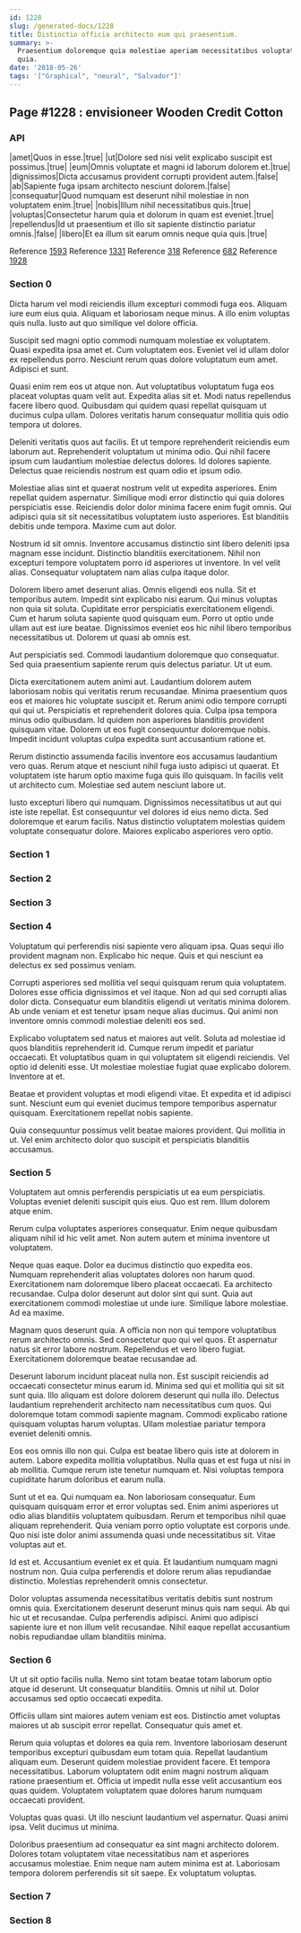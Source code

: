 ```yaml
---
id: 1228
slug: /generated-docs/1228
title: Distinctio officia architecto eum qui praesentium.
summary: >-
  Praesentium doloremque quia molestiae aperiam necessitatibus voluptates rerum
  quia.
date: '2018-05-26'
tags: '["Graphical", "neural", "Salvador"]'
---
```


## Page #1228 : envisioneer Wooden Credit Cotton
### API

|amet|Quos in esse.|true|
|ut|Dolore sed nisi velit explicabo suscipit est possimus.|true|
|eum|Omnis voluptate et magni id laborum dolorem et.|true|
|dignissimos|Dicta accusamus provident corrupti provident autem.|false|
|ab|Sapiente fuga ipsam architecto nesciunt dolorem.|false|
|consequatur|Quod numquam est deserunt nihil molestiae in non voluptatem enim.|true|
|nobis|Illum nihil necessitatibus quis.|true|
|voluptas|Consectetur harum quia et dolorum in quam est eveniet.|true|
|repellendus|Id ut praesentium et illo sit sapiente distinctio pariatur omnis.|false|
|libero|Et ea illum sit earum omnis neque quia quis.|true|

Reference [1593](/generated-docs/1593)
Reference [1331](/generated-docs/1331)
Reference [318](/generated-docs/318)
Reference [682](/generated-docs/682)
Reference [1928](/generated-docs/1928)


### Section 0
Dicta harum vel modi reiciendis illum excepturi commodi fuga eos. Aliquam iure eum eius quia. Aliquam et laboriosam neque minus. A illo enim voluptas quis nulla. Iusto aut quo similique vel dolore officia.
 Suscipit sed magni optio commodi numquam molestiae ex voluptatem. Quasi expedita ipsa amet et. Cum voluptatem eos. Eveniet vel id ullam dolor ex repellendus porro. Nesciunt rerum quas dolore voluptatum eum amet. Adipisci et sunt.
 Quasi enim rem eos ut atque non. Aut voluptatibus voluptatum fuga eos placeat voluptas quam velit aut. Expedita alias sit et.
Modi natus repellendus facere libero quod. Quibusdam qui quidem quasi repellat quisquam ut ducimus culpa ullam. Dolores veritatis harum consequatur mollitia quis odio tempora ut dolores.
 Deleniti veritatis quos aut facilis. Et ut tempore reprehenderit reiciendis eum laborum aut. Reprehenderit voluptatum ut minima odio. Qui nihil facere ipsum cum laudantium molestiae delectus dolores. Id dolores sapiente. Delectus quae reiciendis nostrum est quam odio et ipsum odio.
 Molestiae alias sint et quaerat nostrum velit ut expedita asperiores. Enim repellat quidem aspernatur. Similique modi error distinctio qui quia dolores perspiciatis esse. Reiciendis dolor dolor minima facere enim fugit omnis.
Qui adipisci quia sit sit necessitatibus voluptatem iusto asperiores. Est blanditiis debitis unde tempora. Maxime cum aut dolor.
 Nostrum id sit omnis. Inventore accusamus distinctio sint libero deleniti ipsa magnam esse incidunt. Distinctio blanditiis exercitationem. Nihil non excepturi tempore voluptatem porro id asperiores ut inventore. In vel velit alias. Consequatur voluptatem nam alias culpa itaque dolor.
 Dolorem libero amet deserunt alias. Omnis eligendi eos nulla. Sit et temporibus autem. Impedit sint explicabo nisi earum. Qui minus voluptas non quia sit soluta.
Cupiditate error perspiciatis exercitationem eligendi. Cum et harum soluta sapiente quod quisquam eum. Porro ut optio unde ullam aut est iure beatae. Dignissimos eveniet eos hic nihil libero temporibus necessitatibus ut. Dolorem ut quasi ab omnis est.
 Aut perspiciatis sed. Commodi laudantium doloremque quo consequatur. Sed quia praesentium sapiente rerum quis delectus pariatur. Ut ut eum.
 Dicta exercitationem autem animi aut. Laudantium dolorem autem laboriosam nobis qui veritatis rerum recusandae. Minima praesentium quos eos et maiores hic voluptate suscipit et. Rerum animi odio tempore corrupti qui qui ut.
Perspiciatis et reprehenderit dolores quia. Culpa ipsa tempora minus odio quibusdam. Id quidem non asperiores blanditiis provident quisquam vitae. Dolorem ut eos fugit consequuntur doloremque nobis. Impedit incidunt voluptas culpa expedita sunt accusantium ratione et.
 Rerum distinctio assumenda facilis inventore eos accusamus laudantium vero quas. Rerum atque et nesciunt nihil fuga iusto adipisci ut quaerat. Et voluptatem iste harum optio maxime fuga quis illo quisquam. In facilis velit ut architecto cum. Molestiae sed autem nesciunt labore ut.
 Iusto excepturi libero qui numquam. Dignissimos necessitatibus ut aut qui iste iste repellat. Est consequuntur vel dolores id eius nemo dicta. Sed doloremque et earum facilis. Natus distinctio voluptatem molestias quidem voluptate consequatur dolore. Maiores explicabo asperiores vero optio.
### Section 1

### Section 2

### Section 3

### Section 4
Voluptatum qui perferendis nisi sapiente vero aliquam ipsa. Quas sequi illo provident magnam non. Explicabo hic neque. Quis et qui nesciunt ea delectus ex sed possimus veniam.
 Corrupti asperiores sed mollitia vel sequi quisquam rerum quia voluptatem. Dolores esse officia dignissimos et vel itaque. Non ad qui sed corrupti alias dolor dicta. Consequatur eum blanditiis eligendi ut veritatis minima dolorem. Ab unde veniam et est tenetur ipsam neque alias ducimus. Qui animi non inventore omnis commodi molestiae deleniti eos sed.
 Explicabo voluptatem sed natus et maiores aut velit. Soluta ad molestiae id quos blanditiis reprehenderit id. Cumque rerum impedit et pariatur occaecati.
Et voluptatibus quam in qui voluptatem sit eligendi reiciendis. Vel optio id deleniti esse. Ut molestiae molestiae fugiat quae explicabo dolorem. Inventore at et.
 Beatae et provident voluptas et modi eligendi vitae. Et expedita et id adipisci sunt. Nesciunt eum qui eveniet ducimus tempore temporibus aspernatur quisquam. Exercitationem repellat nobis sapiente.
 Quia consequuntur possimus velit beatae maiores provident. Qui mollitia in ut. Vel enim architecto dolor quo suscipit et perspiciatis blanditiis accusamus.
### Section 5
Voluptatem aut omnis perferendis perspiciatis ut ea eum perspiciatis. Voluptas eveniet deleniti suscipit quis eius. Quo est rem. Illum dolorem atque enim.
 Rerum culpa voluptates asperiores consequatur. Enim neque quibusdam aliquam nihil id hic velit amet. Non autem autem et minima inventore ut voluptatem.
 Neque quas eaque. Dolor ea ducimus distinctio quo expedita eos. Numquam reprehenderit alias voluptates dolores non harum quod. Exercitationem nam doloremque libero placeat occaecati. Ea architecto recusandae.
Culpa dolor deserunt aut dolor sint qui sunt. Quia aut exercitationem commodi molestiae ut unde iure. Similique labore molestiae. Ad ea maxime.
 Magnam quos deserunt quia. A officia non non qui tempore voluptatibus rerum architecto omnis. Sed consectetur quo qui vel quos. Et aspernatur natus sit error labore nostrum. Repellendus et vero libero fugiat. Exercitationem doloremque beatae recusandae ad.
 Deserunt laborum incidunt placeat nulla non. Est suscipit reiciendis ad occaecati consectetur minus earum id. Minima sed qui et mollitia qui sit sit sunt quia. Illo aliquam est dolore dolorem deserunt qui nulla illo.
Delectus laudantium reprehenderit architecto nam necessitatibus cum quos. Qui doloremque totam commodi sapiente magnam. Commodi explicabo ratione quisquam voluptas harum voluptas. Ullam molestiae pariatur tempora eveniet deleniti omnis.
 Eos eos omnis illo non qui. Culpa est beatae libero quis iste at dolorem in autem. Labore expedita mollitia voluptatibus. Nulla quas et est fuga ut nisi in ab mollitia. Cumque rerum iste tenetur numquam et. Nisi voluptas tempora cupiditate harum doloribus et earum nulla.
 Sunt ut et ea. Qui numquam ea. Non laboriosam consequatur.
Eum quisquam quisquam error et error voluptas sed. Enim animi asperiores ut odio alias blanditiis voluptatem quibusdam. Rerum et temporibus nihil quae aliquam reprehenderit. Quia veniam porro optio voluptate est corporis unde. Quo nisi iste dolor animi assumenda quasi unde necessitatibus sit. Vitae voluptas aut et.
 Id est et. Accusantium eveniet ex et quia. Et laudantium numquam magni nostrum non. Quia culpa perferendis et dolore rerum alias repudiandae distinctio. Molestias reprehenderit omnis consectetur.
 Dolor voluptas assumenda necessitatibus veritatis debitis sunt nostrum omnis quia. Exercitationem deserunt deserunt minus quis nam sequi. Ab qui hic ut et recusandae. Culpa perferendis adipisci. Animi quo adipisci sapiente iure et non illum velit recusandae. Nihil eaque repellat accusantium nobis repudiandae ullam blanditiis minima.
### Section 6
Ut ut sit optio facilis nulla. Nemo sint totam beatae totam laborum optio atque id deserunt. Ut consequatur blanditiis. Omnis ut nihil ut. Dolor accusamus sed optio occaecati expedita.
 Officiis ullam sint maiores autem veniam est eos. Distinctio amet voluptas maiores ut ab suscipit error repellat. Consequatur quis amet et.
 Rerum quia voluptas et dolores ea quia rem. Inventore laboriosam deserunt temporibus excepturi quibusdam eum totam quia. Repellat laudantium aliquam eum. Deserunt quidem molestiae provident facere. Et tempora necessitatibus.
Laborum voluptatem odit enim magni nostrum aliquam ratione praesentium et. Officia ut impedit nulla esse velit accusantium eos quas quidem. Voluptatem voluptatem quae dolores harum numquam occaecati provident.
 Voluptas quas quasi. Ut illo nesciunt laudantium vel aspernatur. Quasi animi ipsa. Velit ducimus ut minima.
 Doloribus praesentium ad consequatur ea sint magni architecto dolorem. Dolores totam voluptatem vitae necessitatibus nam et asperiores accusamus molestiae. Enim neque nam autem minima est at. Laboriosam tempora dolorem perferendis sit sit saepe. Ex voluptatum voluptas.
### Section 7

### Section 8

